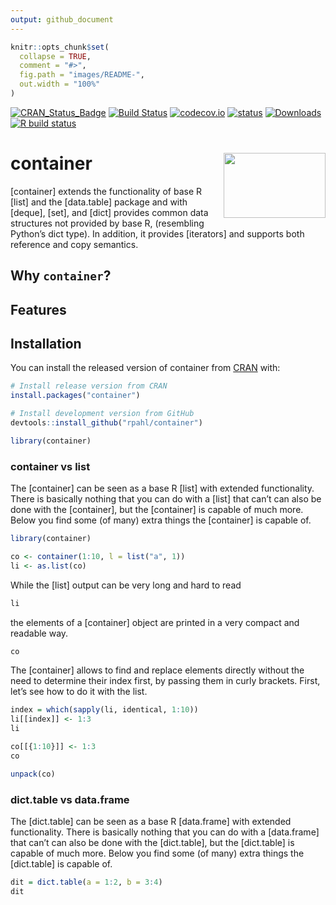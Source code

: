 ```yaml
---
output: github_document
---
```


<!-- README.md is generated from README.Rmd. Please edit that file -->

```r
knitr::opts_chunk$set(
  collapse = TRUE,
  comment = "#>",
  fig.path = "images/README-",
  out.width = "100%"
)
```


<!-- badges: start -->
[![CRAN_Status_Badge](http://www.r-pkg.org/badges/version/container)](https://cran.r-project.org/package=container)
[![Build Status](https://travis-ci.org/rpahl/container.png?branch=master)](https://travis-ci.org/rpahl/container)
[![codecov.io](https://codecov.io/github/rpahl/container/coverage.svg?branch=master)](https://codecov.io/github/rpahl/container?branch=master)
[![status](https://tinyverse.netlify.com/badge/container)](https://CRAN.R-project.org/package=container)
[![Downloads](http://cranlogs.r-pkg.org/badges/container)](http://www.r-pkg.org/pkg/container)
[![R build status](https://github.com/rpahl/container/workflows/R-CMD-check/badge.svg)](https://github.com/rpahl/container/actions)
<!-- badges: end -->

# container <img src="images/logo.png" align="right" width="163" height="104"/>

[container] extends the functionality of base R [list] and the [data.table]
package and with [deque], [set], and [dict] provides common data structures
not provided by base R, (resembling Python's dict type).
In addition, it provides [iterators] and supports both reference and copy
semantics.

## Why `container`?


## Features


## Installation

You can install the released version of container from
[CRAN](https://CRAN.R-project.org) with:

```r
# Install release version from CRAN
install.packages("container")

# Install development version from GitHub
devtools::install_github("rpahl/container")
```

```r
library(container)
```

### container vs list
The [container] can be seen as a base R [list] with extended functionality.
There is basically nothing that you can do with a [list] that
can't can also be done with the [container], but the [container] is
capable of much more. Below you find some (of many) extra things the
[container] is capable of.

```r
library(container)

co <- container(1:10, l = list("a", 1))
li <- as.list(co)
```

While the [list] output can be very long and hard to read
```r
li
```

the elements of a [container] object are printed in a very compact and
readable way.
```r
co
```


The [container] allows to find and replace elements directly without the need
to determine their index first, by passing them in curly brackets. First, let's
see how to do it with the list.
```r
index = which(sapply(li, identical, 1:10))
li[[index]] <- 1:3
li
```

```r
co[[{1:10}]] <- 1:3
co
```

```r
unpack(co)
```

### dict.table vs data.frame
The [dict.table] can be seen as a base R [data.frame] with
extended functionality.
There is basically nothing that you can do with a [data.frame] that
can't can also be done with the [dict.table], but the [dict.table] is
capable of much more. Below you find some (of many) extra things the
[dict.table] is capable of.

```r
dit = dict.table(a = 1:2, b = 3:4)
dit
```


